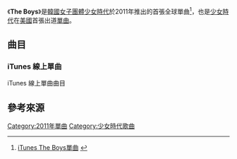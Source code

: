 {{Infobox Single
| Name = The Boys
| Artist = [[少女時代|少女時代]]
| Cover = 
| Released = 
[[全球|全球]]2011年10月19日
| Recorded = 
| Genre = [[韓國流行音樂|K-pop]]
| Length = 3:48
| Label = [[iTunes|iTunes]]
| Producer = 
| Certification  = 
| Chart position = 
| Last single = [[Mr._Taxi/Run_Devil_Run|Mr. Taxi/Run Devil Run]]<br/>(2011年)
| This single = '''The Boys'''<br />（2011年）
| Next single = [[PAPARAZZI|PAPARAZZI]]<br/>(2012年)}}

《'''The Boys'''》是[[韓國|韓國]][[女子音樂組合|女子團體]][[少女時代|少女時代]]於2011年推出的首張全球單曲<ref>[http://itunes.apple.com/us/album/the-boys-single/id473110477 iTunes The Boys單曲] {{Wayback|url=http://itunes.apple.com/us/album/the-boys-single/id473110477 |date=20120203135813 }} {{en icon}}</ref>，也是[[少女時代|少女時代]]在[[美國|美國]]首張出道[[單曲|單曲]]。

== 曲目 ==
=== iTunes 線上單曲 ===
iTunes 線上單曲曲目
{{tracklist
| collapsed       = 
| headline        = 
| total length    = 3:48
| title1          = The Boys
| title2          = The Boys(Instrumental)
| lyrics1         = Tiffany·泰迪·莱利
| lyrics2         =
| music1          = DOM, Richard Garcia, Taesung Kim, Teddy Riley
| music2          = DOM, Richard Garcia, Taesung Kim, Teddy Riley
| length1         = 3:48
| length2         = 3:48
}}

== 參考來源 ==
{{reflist}}

{{album-stub}}

 
{{少女時代}}

{{DEFAULTSORT:The boys}}
[[Category:2011年單曲|Category:2011年單曲]]
[[Category:少女時代歌曲|Category:少女時代歌曲]]